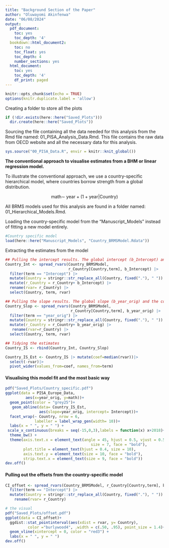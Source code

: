 ```yaml
---
title: "Background Section of the Paper"
author: "Oluwayomi Akinfenwa"
date: "06/08/2024"
output:
  pdf_document:
    toc: yes
    toc_depth: '4'
  bookdown::html_document2:
    toc: no
    toc_float: yes
    toc_depth: 4
    number_sections: yes
  html_document:
    toc: yes
    toc_depth: '4'
    df_print: paged
---
```


```r
knitr::opts_chunk$set(echo = TRUE)
options(knitr.duplicate.label = 'allow')
```

Creating a folder to store all the plots

```r
if (!dir.exists(here::here("Saved_Plots")))
  dir.create(here::here("Saved_Plots"))
```

Sourcing the file containing all the data needed for this analysis from the Rmd file named: 01_PISA_Analysis_Data.Rmd.
This file contains the raw data from OECD website and all the necessary data for this analysis.

```r
sys.source("00_PISA_Data.R", envir = knitr::knit_global())
```

**The conventional approach to visualise estimates from a BHM or linear regression model.**

To illustrate the conventional approach, we use a country-specific hierarchical model, where countries borrow strength from a global distribution.

$$ \text{math} \sim \; \text{year} + (1 + \text{year} | \text{Country}) $$

All BRMS models used for this analysis are found in a folder named: 01_Hierarchical_Models.Rmd.

Loading the country-specific model from the "Manuscript_Models" instead of fitting a new model entirely.

```r
#Country specific model
load(here::here("Manuscript_Models", "Country_BRMSModel.Rdata"))
```

Extracting the estimates from the model

```r
## Pulling the intercept results. The global intercept (b_Intercept) and the country offsets(r_Country[Country,term]).
Country_Int <- spread_rvars(Country_BRMSModel, 
                            r_Country[Country,term], b_Intercept) |>
  filter(term == "Intercept") |>
  mutate(Country = stringr::str_replace_all(Country, fixed("."), " ")) |>
  mutate(r_Country = r_Country+ b_Intercept) |>
  rename(rvar= r_Country) |>
  select(Country, term, rvar)

## Pulling the slope results. The global slope (b_year_orig) and the country offsets(r_Country[Country,term]).
Country_Slop <- spread_rvars(Country_BRMSModel, 
                             r_Country[Country,term], b_year_orig) |>
  filter(term == "year_orig") |>
  mutate(Country = stringr::str_replace_all(Country, fixed("."), " ")) |>
  mutate(r_Country = r_Country+ b_year_orig) |>
   rename(rvar=r_Country) |>
  select(Country, term, rvar)

## Tidying the estimates
Country_IS <- rbind(Country_Int, Country_Slop)

Country_IS_Est <- Country_IS |> mutate(coef=median(rvar))|> 
  select(-rvar)|>
  pivot_wider(values_from=coef, names_from=term)
```

#### Visualising this model fit and the most basic way

```r
pdf("Saved_Plots/Country_specific.pdf")
ggplot(data = PISA_Europe_Data,
         aes(x=year_orig, y=math))+
  geom_point(color = "grey25")+
   geom_abline(data= Country_IS_Est, 
               aes(slope=year_orig, intercept= Intercept))+
  facet_wrap(~ Country, nrow = 6,
             labeller = label_wrap_gen(width= 10))+
  labs(x = " ", y = " ") +
 scale_x_continuous(breaks = seq(-15,0,3),labels = function(x) x+2018)+
  theme_bw() +
  theme(axis.text.x = element_text(angle = 45, hjust = 0.5, vjust = 0.5,
                                      size = 7, face = "bold"),
        plot.title = element_text(hjust = 0.4, size = 10),
        axis.text.y = element_text(size = 10, face = "bold"),
        strip.text.x = element_text(size = 9, face = "bold"))
dev.off()
```

#### Pulling out the offsets from the country-specific model

```r
CI_offset <- spread_rvars(Country_BRMSModel, r_Country[Country,term], b_Intercept) |>
  filter(term == "Intercept") |>
  mutate(Country = stringr::str_replace_all(Country, fixed("."), " ")) |>
    rename(rvar= r_Country) 

# the visual
pdf("Saved_Plots/offset.pdf")
ggplot(data = CI_offset)+
  ggdist::stat_pointinterval(aes(xdist = rvar, y= Country),
          color ="burlywood4", .width = c(.50, .95), point_size = 1.4)+
  geom_vline(xintercept = 0, color = "red3") +
  labs(x = " ", y = " ")
dev.off()
```

